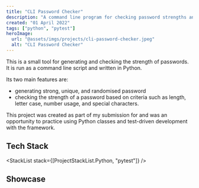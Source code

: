 ```yaml
---
title: "CLI Password Checker"
description: "A command line program for checking password strengths and generating strong passwords written in Python."
created: "01 April 2022"
tags: ["python", "pytest"]
heroImage:
  url: "@assets/imgs/projects/cli-password-checker.jpeg"
  alt: "CLI Password Checker"
---
```



This is a small tool for generating and checking the strength of passwords.
It is run as a command line script and written in Python.

Its two main features are:

- generating strong, unique, and randomised password
- checking the strength of a password based on criteria such as length, letter
  case, number usage, and special characters.

This project was created as part of my submission for <ExternalLink href="https://pll.harvard.edu/course/cs50s-introduction-programming-python" text="CS50s Programming with Python course" /> and
was an opportunity to practice using Python classes and test-driven
development with the <ExternalLink href="https://pytest.org/" text="pytest" /> framework.

## Tech Stack

<StackList stack={[ProjectStackList.Python, "pytest"]} />

## Showcase

<RoundedImage src={pwChecker} alt="CLI Password Checker" />
<RoundedImage src={pwGen} alt="CLI Password Generator" />
